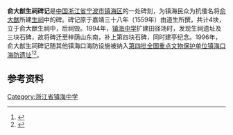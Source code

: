 {{coord|29.958826|N|121.716633|E|display=title|format=dms}}
{{文物保护单位
| 级别 = 全国
| 图片 = Steles of the Temple of Yu Dayou, 2017-08-05 01.jpg
| 说明 = 
| 名称 = [[镇海口海防遗址|镇海口海防遗址]]
| 子项 = 俞大猷生祠碑记
| 编号 = 4-0140-3-062
| 分类 = 古建筑
| 时代 = [[明代|明]]
| 所在 = [[浙江省|浙江省]][[宁波市|宁波市]][[镇海区_(宁波市)|镇海区]]
| 登录 = 1996年
}}
'''俞大猷生祠碑记'''是[[中国|中国]][[浙江省|浙江省]][[宁波市|宁波市]][[镇海区_(宁波市)|镇海区]]的一处碑刻，为镇海民众为抗倭名将[[俞大猷|俞大猷]]所建[[生祠|生祠]]中的碑。碑记原于嘉靖三十八年（1559年）由道生所撰，共计4块，立于俞大猷生祠中，后祠毁。1994年，[[镇海中学|镇海中学]]扩建田径场时，发现生祠遗址及三块石碑，故将碑迁至梓荫山东南，补上第四块石碑，同时建亭纪念。1996年，俞大猷生祠碑记随其他镇海口海防设施被纳入[[第四批全国重点文物保护单位|第四批全国重点文物保护单位]][[镇海口海防遗址|镇海口海防遗址]]<ref>{{cite web|url=http://www.nbwb.net/pd_wwbh/info.aspx?Id=866&type=2|title=镇海口海防遗址|publisher=宁波文化遗产保护网|date=2006-01-04|accessdate=2013-07-21|archive-date=2014-03-14|archive-url=https://web.archive.org/web/20140314221549/http://www.nbwb.net/pd_wwbh/info.aspx?Id=866&type=2|dead-url=no}}</ref><ref>{{cite web|url=http://www.zhzx.net.cn/content/01campus/aj-base/ydyshow.htm|title=俞大猷生祠碑·都督俞公亭|publisher=浙江省镇海中学|accessdate=2013-08-18|deadurl=yes|archiveurl=https://web.archive.org/web/20130117062754/http://zhzx.net.cn/content/01campus/aj-base/ydyshow.htm|archivedate=2013-01-17}}</ref>。

== 参考资料 ==
{{reflist}}

{{镇海口海防遗址}}
{{浙江全国重点文物保护单位}}
{{Ningbo-stub}}

[[Category:浙江省镇海中学|Category:浙江省镇海中学]]